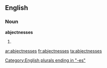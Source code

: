 ==English==

===Noun===
'''abjectnesses'''

# {{plural of|[[abjectness]]}}

[[Category:English plurals ending in "-es"]]

[[ar:abjectnesses]]
[[fr:abjectnesses]]
[[ta:abjectnesses]]
